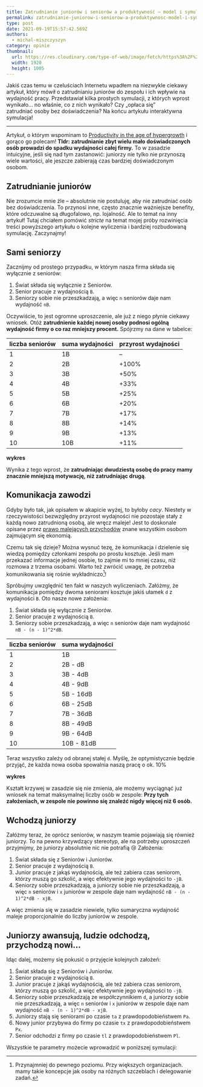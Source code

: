 ```yaml
---
title: Zatrudnianie juniorów i seniorów a produktywność – model i symulacja
permalink: zatrudnianie-juniorow-i-seniorow-a-produktywnosc-model-i-symulacja
type: post
date: 2021-09-19T15:57:42.569Z
authors:
  - michal-miszczyszyn
category: opinie
thumbnail:
  url: https://res.cloudinary.com/type-of-web/image/fetch/https%3A%2F%2Fog.typeofweb.com%2Fapi%3FoverlayColor%3D4e2d53%26overlayOpacity%3D0.6%26text%3D**Kt%25C3%25B3ry%2Bhosting%2Bjest%2Bnajszybszy%253F**%250A%25F0%259F%258F%258E%25F0%259F%2592%25A8%2B%2B9%2Brzeczy%252C%2Bkt%25C3%25B3re%2Bmaj%25C4%2585%250Anajwi%25C4%2599ksze%2Bznaczenie%26fontSize%3D110%26gap%3D110&
  width: 1920
  height: 1005
---
```


Jakiś czas temu w czeluściach Internetu wpadłem na niezwykle ciekawy artykuł, który mówił o zatrudnianiu juniorów do zespołu i ich wpływie na wydajność pracy. Przedstawiał kilka prostych symulacji, z których wprost wynikało… no właśnie, co z nich wynikało? Czy „opłaca się” zatrudniać osoby bez doświadczenia? Na końcu artykułu interaktywna symulacja!

---

Artykuł, o którym wspominam to [Productivity in the age of hypergrowth](https://lethain.com/productivity-in-the-age-of-hypergrowth/) i gorąco go polecam! **Tldr: zatrudnianie zbyt wielu mało doświadczonych osób prowadzi do spadku wydajności całej firmy.** To w zasadzie intuicyjne, jeśli się nad tym zastanowić: juniorzy nie tylko nie przynoszą wiele wartości, ale jeszcze zabierają czas bardziej doświadczonym osobom.

## Zatrudnianie juniorów

Nie zrozumcie mnie źle – absolutnie nie postuluję, aby nie zatrudniać osób bez doświadczenia. To przynosi inne, często znacznie ważniejsze benefity, które odczuwalne są długofalowo, np. lojalność. Ale to temat na inny artykuł! Tutaj chciałem pomówić _stricte_ na temat mojej próby rozwinięcia treści powyższego artykułu o kolejne wyliczenia i bardziej rozbudowaną symulację. Zaczynajmy!

## Sami seniorzy

Zacznijmy od prostego przypadku, w którym nasza firma składa się wyłącznie z seniorów:

1. Świat składa się wyłącznie z Seniorów.
2. Senior pracuje z wydajnością `B`.
3. Seniorzy sobie nie przeszkadzają, a więc `n` seniorów daje nam wydajność `nB`.

Oczywiście, to jest ogromne uproszczenie, ale już z niego płynie ciekawy wniosek. Otóż **zatrudnienie każdej nowej osoby podnosi ogólną wydajność firmy o co raz mniejszy procent.** Spójrzmy na dane w tabelce:

| liczba seniorów | suma wydajności | przyrost wydajności |
| --------------- | --------------- | ------------------- |
| 1               | 1B              | –                   |
| 2               | 2B              | +100%               |
| 3               | 3B              | +50%                |
| 4               | 4B              | +33%                |
| 5               | 5B              | +25%                |
| 6               | 6B              | +20%                |
| 7               | 7B              | +17%                |
| 8               | 8B              | +14%                |
| 9               | 9B              | +13%                |
| 10              | 10B             | +11%                |

**wykres**

Wynika z tego wprost, że **zatrudniając dwudziestą osobę do pracy mamy znacznie mniejszą motywację, niż zatrudniając drugą**.

## Komunikacja zawodzi

Gdyby było tak, jak opisałem w akapicie wyżej, to byłoby _cacy_. Niestety w rzeczywistości bezwzględny przyrost wydajności nie pozostaje stały z każdą nowo zatrudnioną osobą, ale wręcz maleje! Jest to doskonale opisane przez [prawo malejących przychodów](https://en.wikipedia.org/wiki/Diminishing_returns) znane wszystkim osobom zajmującym się ekonomią.

Czemu tak się dzieje? Można wysnuć tezę, że komunikacja i dzielenie się wiedzą pomiędzy członkami zespołu po prostu kosztuje. Jeśli mam przekazać informacje jednej osobie, to zajmie mi to mniej czasu, niż rozmowa z trzema osobami. Warto też zwrócić uwagę, że potrzeba komunikowania się rośnie wykładniczo[^1]!

Spróbujmy uwzględnić ten fakt w naszych wyliczeniach. Załóżmy, że komunikacja pomiędzy dwoma seniorami kosztuje jakiś ułamek `d` z wydajności `B`. Oto nasze nowe założenia:

1. Świat składa się wyłącznie z Seniorów.
2. Senior pracuje z wydajnością `B`.
3. Seniorzy sobie przeszkadzają, a więc `n` seniorów daje nam wydajność `nB - (n - 1)^2*dB`.

| liczba seniorów | suma wydajności |
| --------------- | --------------- |
| 1               | 1B              |
| 2               | 2B - dB         |
| 3               | 3B - 4dB        |
| 4               | 4B - 9dB        |
| 5               | 5B - 16dB       |
| 6               | 6B - 25dB       |
| 7               | 7B - 36dB       |
| 8               | 8B - 49dB       |
| 9               | 9B - 64dB       |
| 10              | 10B - 81dB      |

Teraz wszystko zależy od obranej stałej `d`. Myślę, że optymistycznie będzie przyjąć, że każda nowa osoba spowalnia naszą pracę o ok. 10%

**wykres**

Kształt krzywej w zasadzie się nie zmienia, ale możemy wyciągnąć już wniosek na temat maksymalnej liczby osób w zespole: **Przy tych założeniach, w zespole nie powinno się znaleźć nigdy więcej niż 6 osób.**

## Wchodzą juniorzy

Załóżmy teraz, że oprócz seniorów, w naszym teamie pojawiają się również juniorzy. To na pewno krzywdzący stereotyp, ale na potrzeby uproszczeń przyjmijmy, że juniorzy absolutnie nic nie potrafią 😢 Założenia:

1. Świat składa się z Seniorów i Juniorów.
2. Senior pracuje z wydajnością `B`.
3. Junior pracuje z jakąś wydajnością, ale też zabiera czas seniorom, którzy muszą go szkolić, a więc efektywnie jego wydajności to `-jB`.
4. Seniorzy sobie przeszkadzają, a juniorzy sobie nie przeszkadzają, a więc `n` seniorów i `x` juniorów w zespole daje nam wydajność `nB - (n - 1)^2*dB - xjB`.

A więc zmienia się w zasadzie niewiele, tylko sumaryczna wydajność maleje proporcjonalnie do liczby juniorów w zespole.

## Juniorzy awansują, ludzie odchodzą, przychodzą nowi…

Idąc dalej, możemy się pokusić o przyjęcie kolejnych założeń:

1. Świat składa się z Seniorów i Juniorów.
2. Senior pracuje z wydajnością `B`.
3. Junior pracuje z jakąś wydajnością, ale też zabiera czas seniorom, którzy muszą go szkolić, a więc efektywnie jego wydajności to `-jB`.
4. Seniorzy sobie przeszkadzają ze współczynnikiem `d`, a juniorzy sobie nie przeszkadzają, a więc `n` seniorów i `x` juniorów w zespole daje nam wydajność `nB - (n - 1)^2*dB - xjB`.
5. Juniorzy stają się seniorami po czasie `ta` z prawdopodobieństwem `Pa`.
6. Nowy junior przybywa do firmy po czasie `tx` z prawdopodobieństwem `Px`.
7. Senior odchodzi z firmy po czasie `tl` z prawdopodobieństwem `Pl`.

Wszystkie te parametry możecie wprowadzić w poniższej symulacji:

<DemoSimulation />

[^1]: Przynajmniej do pewnego poziomu. Przy większych organizacjach. mamy takie koncepcje jak osoby na różnych szczeblach i delegowanie zadań.
